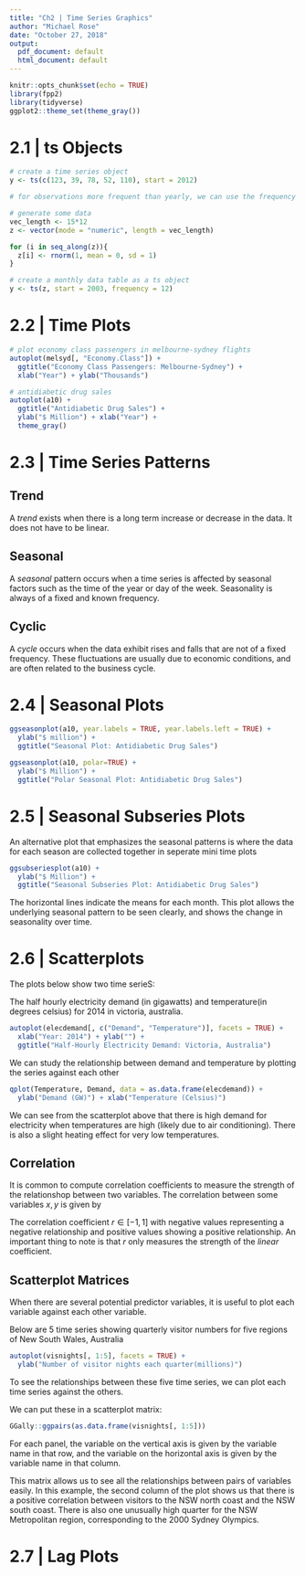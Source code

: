 ```yaml
---
title: "Ch2 | Time Series Graphics"
author: "Michael Rose"
date: "October 27, 2018"
output:
  pdf_document: default
  html_document: default
---
```


```r
knitr::opts_chunk$set(echo = TRUE)
library(fpp2)
library(tidyverse)
ggplot2::theme_set(theme_gray())
```

# 2.1 | ts Objects

```r
# create a time series object
y <- ts(c(123, 39, 78, 52, 110), start = 2012)

# for observations more frequent than yearly, we can use the frequency argument 

# generate some data
vec_length <- 15*12
z <- vector(mode = "numeric", length = vec_length)

for (i in seq_along(z)){
  z[i] <- rnorm(1, mean = 0, sd = 1)
}

# create a monthly data table as a ts object
y <- ts(z, start = 2003, frequency = 12)
```

# 2.2 | Time Plots 

```r

# plot economy class passengers in melbourne-sydney flights
autoplot(melsyd[, "Economy.Class"]) + 
  ggtitle("Economy Class Passengers: Melbourne-Sydney") + 
  xlab("Year") + ylab("Thousands")

# antidiabetic drug sales 
autoplot(a10) + 
  ggtitle("Antidiabetic Drug Sales") + 
  ylab("$ Million") + xlab("Year") + 
  theme_gray()

```


# 2.3 | Time Series Patterns 

## Trend
A _trend_ exists when there is a long term increase or decrease in the data. It does not have to be linear. 

## Seasonal 
A _seasonal_ pattern occurs when a time series is affected by seasonal factors such as the time of the year or day of the week. Seasonality is always of a fixed and known frequency. 

## Cyclic

A _cycle_ occurs when the data exhibit rises and falls that are not of a fixed frequency. These fluctuations are usually due to economic conditions, and are often related to the business cycle. 


# 2.4 | Seasonal Plots 

```r
ggseasonplot(a10, year.labels = TRUE, year.labels.left = TRUE) + 
  ylab("$ million") + 
  ggtitle("Seasonal Plot: Antidiabetic Drug Sales")
```

```r
ggseasonplot(a10, polar=TRUE) + 
  ylab("$ Million") +
  ggtitle("Polar Seasonal Plot: Antidiabetic Drug Sales")
```

# 2.5 | Seasonal Subseries Plots 

An alternative plot that emphasizes the seasonal patterns is where the data for each season are collected together in seperate mini time plots 

```r
ggsubseriesplot(a10) + 
  ylab("$ Million") + 
  ggtitle("Seasonal Subseries Plot: Antidiabetic Drug Sales")
```

The horizontal lines indicate the means for each month. This plot allows the underlying seasonal pattern to be seen clearly, and shows the change in seasonality over time. 

# 2.6 | Scatterplots 

The plots below show two time serieS: 

The half hourly electricity demand (in gigawatts) and temperature(in degrees celsius) for 2014 in victoria, australia. 

```r
autoplot(elecdemand[, c("Demand", "Temperature")], facets = TRUE) + 
  xlab("Year: 2014") + ylab("") + 
  ggtitle("Half-Hourly Electricity Demand: Victoria, Australia")
```

We can study the relationship between demand and temperature by plotting the series against each other

```r
qplot(Temperature, Demand, data = as.data.frame(elecdemand)) + 
  ylab("Demand (GW)") + xlab("Temperature (Celsius)")
```

We can see from the scatterplot above that there is high demand for electricity when temperatures are high (likely due to air conditioning). There is also a slight heating effect for very low temperatures. 

## Correlation 

It is common to compute correlation coefficients to measure the strength of the relationshop between two variables. The correlation between some variables $x, y$ is given by 

\begin{center}
$r = \frac{ \sum(x_t - \bar{x})) (y_t - \bar{y})}{\sqrt(\sum (x_t - \bar{x})^2)(\sqrt(\sum (y_t - \bar{y}^2))}$. 
\end{center}

The correlation coefficient $r \in [-1, 1]$ with negative values representing a negative relationship and positive values showing a positive relationship. An important thing to note is that $r$ only measures the strength of the _linear_ coefficient.

## Scatterplot Matrices 

When there are several potential predictor variables, it is useful to plot each variable against each other variable. 

Below are 5 time series showing quarterly visitor numbers for five regions of New South Wales, Australia

```r
autoplot(visnights[, 1:5], facets = TRUE) + 
  ylab("Number of visitor nights each quarter(millions)")
```

To see the relationships between these five time series, we can plot each time series against the others. 

We can put these in a scatterplot matrix: 

```r
GGally::ggpairs(as.data.frame(visnights[, 1:5]))
```

For each panel, the variable on the vertical axis is given by the variable name in that row, and the variable on the horizontal axis is given by the variable name in that column. 

This matrix allows us to see all the relationships between pairs of variables easily. In this example, the second column of the plot shows us that there is a positive correlation between visitors to the NSW north coast and the NSW south coast. There is also one unusually high quarter for the NSW Metropolitan region, corresponding to the 2000 Sydney Olympics. 

# 2.7 | Lag Plots 

